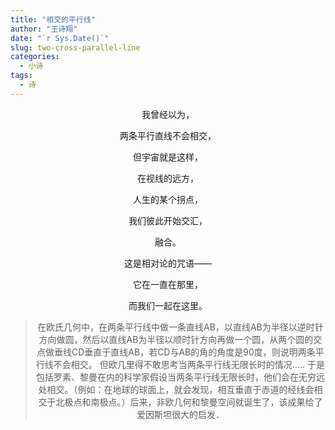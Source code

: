 ---
title: "相交的平行线"
author: "王诗翔"
date: "`r Sys.Date()`"
slug: two-cross-parallel-line
categories:
  - 小诗
tags:
  - 诗
---

<center>

我曾经以为，

两条平行直线不会相交，

但宇宙就是这样，

在视线的远方，

人生的某个拐点，

我们彼此开始交汇，

融合。

这是相对论的咒语——

它在一直在那里，

而我们一起在这里。

> 在欧氏几何中，在两条平行线中做一条直线AB，以直线AB为半径以逆时针方向做圆，然后以直线AB为半径以顺时针方向再做一个圆，从两个圆的交点做垂线CD垂直于直线AB，若CD与AB的角的角度是90度，则说明两条平行线不会相交。
> 但欧几里得不敢思考当两条平行线无限长时的情况.....
> 于是包括罗素、黎曼在内的科学家假设当两条平行线无限长时，他们会在无穷远处相交。（例如：在地球的球面上，就会发现，相互垂直于赤道的经线会相交于北极点和南极点。）后来，非欧几何和黎曼空间就诞生了，该成果给了爱因斯坦很大的启发．

</center>

